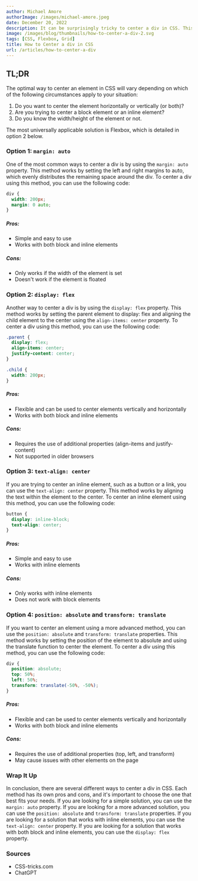 ```yaml
---
author: Michael Amore
authorImage: /images/michael-amore.jpeg
date: December 20, 2022
description: It can be surprisingly tricky to center a div in CSS. This article explains a few of the common techniques used to center a div (or any element) both horizontally and vertically in CSS.
image: /images/blog/thumbnails/how-to-center-a-div-2.svg
tags: [CSS, Flexbox, Grid]
title: How to Center a div in CSS
url: /articles/how-to-center-a-div
---
```


## TL;DR

The optimal way to center an element in CSS will vary depending on which of the following circumstances apply to your situation:

1. Do you want to center the element horizontally or vertically (or both)?
2. Are you trying to center a block element or an inline element?
3. Do you know the width/height of the element or not.

The most universally applicable solution is Flexbox, which is detailed in option 2 below.

### Option 1: `margin: auto`

One of the most common ways to center a div is by using the `margin: auto` property. This method works by setting the left and right margins to auto, which evenly distributes the remaining space around the div. To center a div using this method, you can use the following code:

```css
div {
  width: 200px;
  margin: 0 auto;
}
```

##### Pros:

- Simple and easy to use
- Works with both block and inline elements

##### Cons:

- Only works if the width of the element is set
- Doesn't work if the element is floated

### Option 2: `display: flex`

Another way to center a div is by using the `display: flex` property. This method works by setting the parent element to display: flex and aligning the child element to the center using the `align-items: center` property. To center a div using this method, you can use the following code:

```css
.parent {
  display: flex;
  align-items: center;
  justify-content: center;
}

.child {
  width: 200px;
}
```

##### Pros:

- Flexible and can be used to center elements vertically and horizontally
- Works with both block and inline elements

##### Cons:

- Requires the use of additional properties (align-items and justify-content)
- Not supported in older browsers

### Option 3: `text-align: center`

If you are trying to center an inline element, such as a button or a link, you can use the `text-align: center` property. This method works by aligning the text within the element to the center. To center an inline element using this method, you can use the following code:

```css
button {
  display: inline-block;
  text-align: center;
}
```

##### Pros:

- Simple and easy to use
- Works with inline elements

##### Cons:

- Only works with inline elements
- Does not work with block elements

### Option 4: `position: absolute` and `transform: translate`

If you want to center an element using a more advanced method, you can use the `position: absolute` and `transform: translate` properties. This method works by setting the position of the element to absolute and using the translate function to center the element. To center a div using this method, you can use the following code:

```css
div {
  position: absolute;
  top: 50%;
  left: 50%;
  transform: translate(-50%, -50%);
}
```

##### Pros:

- Flexible and can be used to center elements vertically and horizontally
- Works with both block and inline elements

##### Cons:

- Requires the use of additional properties (top, left, and transform)
- May cause issues with other elements on the page

### Wrap It Up

In conclusion, there are several different ways to center a div in CSS. Each method has its own pros and cons, and it's important to choose the one that best fits your needs. If you are looking for a simple solution, you can use the `margin: auto` property. If you are looking for a more advanced solution, you can use the `position: absolute` and `transform: translate` properties. If you are looking for a solution that works with inline elements, you can use the `text-align: center` property. If you are looking for a solution that works with both block and inline elements, you can use the `display: flex` property.

### Sources

- <ExternalLink href='https://css-tricks.com/centering-css-complete-guide/'>CSS-tricks.com</ExternalLink>
- <ExternalLink href='https://openai.com/blog/chatgpt/'>ChatGPT</ExternalLink>
